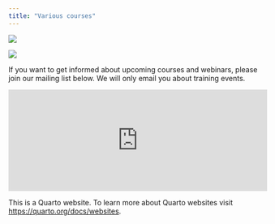 ```yaml
---
title: "Various courses"
---
```


::: {layout-ncol=2}
![](fig/sfu.png)

![](fig/drac.png)
:::

If you want to get informed about upcoming courses and webinars, please join our mailing list below. We will
only email you about training events.

<iframe id="iframeform" src="https://secure.campaigner.com/CSB/Public/Form.aspx?fid=1889522&ac=gk59"
    frameborder="0" data-acc-id="gk59" height="200" width="510" scrolling="no"></iframe>

This is a Quarto website. To learn more about Quarto websites visit <https://quarto.org/docs/websites>.

